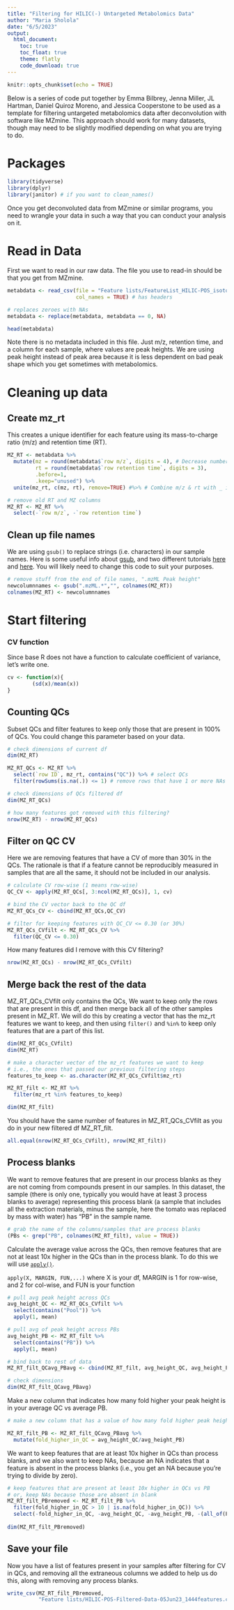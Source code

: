 ```yaml
---
title: "Filtering for HILIC(-) Untargeted Metabolomics Data"
author: "Maria Sholola"
date: "6/5/2023"
output: 
  html_document:
    toc: true
    toc_float: true
    theme: flatly
    code_download: true
---
```



```r
knitr::opts_chunk$set(echo = TRUE)
```

Below is a series of code put together by Emma Bilbrey, Jenna Miller, JL Hartman, Daniel Quiroz Moreno, and Jessica Cooperstone to be used as a template for filtering untargeted metabolomics data after deconvolution with software like MZmine.  This approach should work for many datasets, though may need to be slightly modified depending on what you are trying to do.

# Packages

```r
library(tidyverse)
library(dplyr)
library(janitor) # if you want to clean_names()
```

Once you get deconvoluted data from MZmine or similar programs, you need to wrangle your data in such a way that you can conduct your analysis on it.

# Read in Data
First we want to read in our raw data.  The file you use to read-in should be that you get from MZmine.
```r
metabdata <- read_csv(file = "Feature lists/FeatureList_HILIC-POS_isotopefiltered_05jun23.csv",
                      col_names = TRUE) # has headers

# replaces zeroes with NAs
metabdata <- replace(metabdata, metabdata == 0, NA)

head(metabdata)
```

Note there is no metadata included in this file.  Just m/z, retention time, and a column for each sample, where values are peak heights.  We are using peak height instead of peak area because it is less dependent on bad peak shape which you get sometimes with metabolomics.


# Cleaning up data

## Create mz_rt

This creates a unique identifier for each feature using its mass-to-charge ratio (m/z) and retention time (RT).
```r
MZ_RT <- metabdata %>%
  mutate(mz = round(metabdata$`row m/z`, digits = 4), # Decrease number of decimals for m/z & rt
         rt = round(metabdata$`row retention time`, digits = 3),
         .before=1,
         .keep="unused") %>%
  unite(mz_rt, c(mz, rt), remove=TRUE) #%>% # Combine m/z & rt with _ in between

# remove old RT and MZ columns
MZ_RT <- MZ_RT %>%
  select(-`row m/z`, -`row retention time`) 
```

## Clean up file names

We are using `gsub()` to replace strings (i.e. characters) in our sample names.  Here is some useful info about [gsub](http://www.endmemo.com/r/gsub.php), and two different tutorials [here](https://www.youtube.com/watch?v=4ZokHoF99DY) and [here](https://www.youtube.com/watch?v=r4Sh7H6wzPA). You will likely need to change this code to suit your purposes.
```r
# remove stuff from the end of file names, ".mzML Peak height"
newcolumnnames <- gsub(".mzML.*","", colnames(MZ_RT))
colnames(MZ_RT) <- newcolumnnames

```


# Start filtering

### CV function
Since base R does not have a function to calculate coefficient of variance, let's write one.
```r
cv <- function(x){
        (sd(x)/mean(x))
}
```


## Counting QCs

Subset QCs and filter features to keep only those that are present in 100% of QCs.  You could change this parameter based on your data. 
```r
# check dimensions of current df
dim(MZ_RT)

MZ_RT_QCs <- MZ_RT %>%
  select(`row ID`, mz_rt, contains("QC")) %>% # select QCs
  filter(rowSums(is.na(.)) <= 1) # remove rows that have 1 or more NAs
```

```r
# check dimensions of QCs filtered df
dim(MZ_RT_QCs)

# how many features got removed with this filtering?
nrow(MZ_RT) - nrow(MZ_RT_QCs)
```

## Filter on QC CV

Here we are removing features that have a CV of more than 30% in the QCs.  The rationale is that if a feature cannot be reproducibly measured in samples that are all the same, it should not be included in our analysis.
```r
# calculate CV row-wise (1 means row-wise)
QC_CV <- apply(MZ_RT_QCs[, 3:ncol(MZ_RT_QCs)], 1, cv)

# bind the CV vector back to the QC df
MZ_RT_QCs_CV <- cbind(MZ_RT_QCs,QC_CV)

# filter for keeping features with QC_CV <= 0.30 (or 30%)
MZ_RT_QCs_CVfilt <- MZ_RT_QCs_CV %>%
  filter(QC_CV <= 0.30)
```

How many features did I remove with this CV filtering?
```r
nrow(MZ_RT_QCs) - nrow(MZ_RT_QCs_CVfilt)
```

## Merge back the rest of the data

MZ_RT_QCs_CVfilt only contains the QCs, We want to keep only the rows that are present in this df, and then merge back all of the other samples present in MZ_RT.  We will do this by creating a vector that has the mz_rt features we want to keep, and then using `filter()` and `%in%` to keep only features that are a part of this list.
```r
dim(MZ_RT_QCs_CVfilt)
dim(MZ_RT)

# make a character vector of the mz_rt features we want to keep
# i.e., the ones that passed our previous filtering steps
features_to_keep <- as.character(MZ_RT_QCs_CVfilt$mz_rt)

MZ_RT_filt <- MZ_RT %>%
  filter(mz_rt %in% features_to_keep)

dim(MZ_RT_filt)
```

You should have the same number of features in MZ_RT_QCs_CVfilt as you do in your new filtered df MZ_RT_filt.
```r
all.equal(nrow(MZ_RT_QCs_CVfilt), nrow(MZ_RT_filt))
```


## Process blanks

We want to remove features that are present in our process blanks as they are not coming from compounds present in our samples.  In this dataset, the sample (there is only one, typically you would have at least 3 process blanks to average) representing this process blank (a sample that includes all the extraction materials, minus the sample, here the tomato was replaced by mass with water) has "PB" in the sample name.
```r
# grab the name of the columns/samples that are process blanks
(PBs <- grep("PB", colnames(MZ_RT_filt), value = TRUE))
```

Calculate the average value across the QCs, then remove features that are not at least 10x higher in the QCs than in the process blank.  To do this we will use [`apply()`](https://www.rdocumentation.org/packages/base/versions/3.6.2/topics/apply).

`apply(X, MARGIN, FUN,...)` where X is your df, MARGIN is 1 for row-wise, and 2 for col-wise, and FUN is your function

```r
# pull avg peak height across QCs
avg_height_QC <- MZ_RT_QCs_CVfilt %>%
  select(contains("Pool")) %>%
  apply(1, mean)

# pull avg of peak height across PBs
avg_height_PB <- MZ_RT_filt %>%
  select(contains("PB")) %>%
  apply(1, mean)

# bind back to rest of data
MZ_RT_filt_QCavg_PBavg <- cbind(MZ_RT_filt, avg_height_QC, avg_height_PB)

# check dimensions
dim(MZ_RT_filt_QCavg_PBavg)
```

Make a new column that indicates how many fold higher your peak height is in your average QC vs average PB.
```r

# make a new column that has a value of how many fold higher peak height is in QCs as compared to PB

MZ_RT_filt_PB <- MZ_RT_filt_QCavg_PBavg %>% 
  mutate(fold_higher_in_QC = avg_height_QC/avg_height_PB)
```

We want to keep features that are at least 10x higher in QCs than process blanks, and we also want to keep NAs, because an NA indicates that a feature is absent in the process blanks (i.e., you get an NA because you're trying to divide by zero).
```r
# keep features that are present at least 10x higher in QCs vs PB
# or, keep NAs because those are absent in blank
MZ_RT_filt_PBremoved <- MZ_RT_filt_PB %>%
  filter(fold_higher_in_QC > 10 | is.na(fold_higher_in_QC)) %>%
  select(-fold_higher_in_QC, -avg_height_QC, -avg_height_PB, -(all_of(PBs)))
  
dim(MZ_RT_filt_PBremoved)
```

## Save your file
Now you have a list of features present in your samples after filtering for CV in QCs, and removing all the extraneous columns we added to help us do this, along with removing any process blanks.
```r
write_csv(MZ_RT_filt_PBremoved,
          "Feature lists/HILIC-POS-Filtered-Data-05Jun23_1444features.csv")
```




